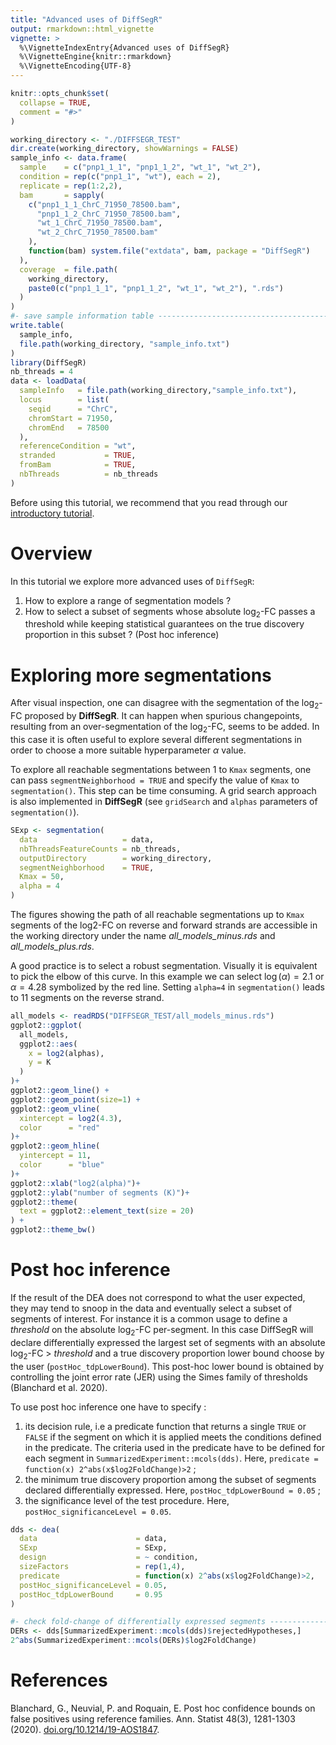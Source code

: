 ```yaml
---
title: "Advanced uses of DiffSegR"
output: rmarkdown::html_vignette
vignette: >
  %\VignetteIndexEntry{Advanced uses of DiffSegR}
  %\VignetteEngine{knitr::rmarkdown}
  %\VignetteEncoding{UTF-8}
---
```


```r
knitr::opts_chunk$set(
  collapse = TRUE,
  comment = "#>"
)
```

```r
working_directory <- "./DIFFSEGR_TEST"
dir.create(working_directory, showWarnings = FALSE)
sample_info <- data.frame(
  sample    = c("pnp1_1_1", "pnp1_1_2", "wt_1", "wt_2"),
  condition = rep(c("pnp1_1", "wt"), each = 2),
  replicate = rep(1:2,2),
  bam       = sapply(
    c("pnp1_1_1_ChrC_71950_78500.bam", 
      "pnp1_1_2_ChrC_71950_78500.bam",
      "wt_1_ChrC_71950_78500.bam",
      "wt_2_ChrC_71950_78500.bam"
    ),
    function(bam) system.file("extdata", bam, package = "DiffSegR")
  ),
  coverage  = file.path(
    working_directory,
    paste0(c("pnp1_1_1", "pnp1_1_2", "wt_1", "wt_2"), ".rds")
  )
)
#- save sample information table ----------------------------------------------# 
write.table(
  sample_info, 
  file.path(working_directory, "sample_info.txt")
)
library(DiffSegR)
nb_threads = 4
data <- loadData(
  sampleInfo   = file.path(working_directory,"sample_info.txt"),
  locus        = list(
    seqid      = "ChrC", 
    chromStart = 71950, 
    chromEnd   = 78500
  ),
  referenceCondition = "wt",
  stranded           = TRUE,
  fromBam            = TRUE,
  nbThreads          = nb_threads
)
```

Before using this tutorial, we recommend that you read through our [introductory tutorial](articles/introductory_tutorial.html).


# Overview

In this tutorial we explore more advanced uses of `DiffSegR`:

 1. How to explore a range of segmentation models ?
 2. How to select a subset of segments whose absolute $\log_2$-FC passes a threshold while keeping statistical guarantees on the true discovery proportion in this subset ? (Post hoc inference) 

# Exploring more segmentations  

After visual inspection, one can disagree with the segmentation of the $\log_2$-FC
proposed by **DiffSegR**. It can happen when spurious changepoints, resulting 
from an over-segmentation of the $\log_2$-FC, seems to be added. In this 
case it is often useful to explore several different segmentations in 
order to choose a more suitable hyperparameter $\alpha$ value.

To explore all reachable segmentations between 1 to `Kmax` segments, one can pass
`segmentNeighborhood = TRUE` and specify the value of `Kmax` to `segmentation()`.
This step can be time consuming. A grid search approach is also implemented in
**DiffSegR** (see `gridSearch` and `alphas` parameters of `segmentation()`).

```r
SExp <- segmentation(
  data                   = data, 
  nbThreadsFeatureCounts = nb_threads,
  outputDirectory        = working_directory,
  segmentNeighborhood    = TRUE,
  Kmax = 50,
  alpha = 4
)
```

The figures showing the path of all reachable segmentations up to `Kmax` segments of
the log2-FC on reverse and forward strands are accessible in the working 
directory under the name *all_models_minus.rds* and *all_models_plus.rds*. 

A good practice is to select a robust segmentation. Visually it is equivalent 
to pick the elbow of this curve. In this example we can select 
$\log(\alpha)=2.1$ or $\alpha=4.28$ symbolized by the red line. Setting `alpha=4`
in `segmentation()` leads to 11 segments on the reverse strand.

```r
all_models <- readRDS("DIFFSEGR_TEST/all_models_minus.rds")
ggplot2::ggplot(
  all_models,
  ggplot2::aes(
    x = log2(alphas), 
    y = K
  )
)+
ggplot2::geom_line() +
ggplot2::geom_point(size=1) +
ggplot2::geom_vline(
  xintercept = log2(4.3), 
  color      = "red"
)+
ggplot2::geom_hline(
  yintercept = 11, 
  color      = "blue"
)+
ggplot2::xlab("log2(alpha)")+
ggplot2::ylab("number of segments (K)")+
ggplot2::theme(
  text = ggplot2::element_text(size = 20)
) +
ggplot2::theme_bw()
```

# Post hoc inference

If the result of the DEA does not correspond to what the user expected,
they may tend to snoop in the data and eventually select a subset 
of segments of interest. For instance it is a common usage to define a *threshold* 
on the absolute $\log_2$-FC per-segment. In this case DiffSegR will declare 
differentially expressed the largest set of segments with an absolute 
$\log_2$-FC > *threshold* and a true discovery proportion lower bound choose by 
the user (``postHoc_tdpLowerBound``). This post-hoc 
lower bound is obtained by controlling the joint error rate (JER) using the 
Simes family of thresholds (Blanchard et al. 2020).


To use post hoc inference one have to specify :

  1. its decision rule, i.e a predicate function that returns a single `TRUE` 
  or ``FALSE`` if the segment on which it is applied meets the conditions defined in 
  the predicate. The criteria used in the predicate have to be defined for each
  segment in ``SummarizedExperiment::mcols(dds)``. Here, ``predicate = function(x) 2^abs(x$log2FoldChange)>2`` ;
  2. the minimum true discovery proportion among the subset of segments declared 
  differentially expressed. Here, ``postHoc_tdpLowerBound = 0.05`` ;
  3. the significance level of the test procedure. Here, 
  ``postHoc_significanceLevel = 0.05``.

```r
dds <- dea(
  data                      = data,
  SExp                      = SExp,
  design                    = ~ condition,
  sizeFactors               = rep(1,4),
  predicate                 = function(x) 2^abs(x$log2FoldChange)>2,
  postHoc_significanceLevel = 0.05,
  postHoc_tdpLowerBound     = 0.95
)

#- check fold-change of differentially expressed segments ---------------------#
DERs <- dds[SummarizedExperiment::mcols(dds)$rejectedHypotheses,]
2^abs(SummarizedExperiment::mcols(DERs)$log2FoldChange)
```

# References 

Blanchard, G., Neuvial, P. and Roquain, E. Post hoc confidence bounds on false 
positives using reference families. Ann. Statist 48(3), 1281-1303 (2020). [doi.org/10.1214/19-AOS1847](https://hal.science/hal-01483585v5/document).
